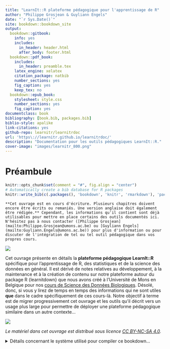 ```yaml
--- 
title: "LearnIt::R plateforme pédagogique pour l'apprentissage de R"
author: "Philippe Grosjean & Guyliann Engels"
date: "`r Sys.Date()`"
site: bookdown::bookdown_site
output:
  bookdown::gitbook:
    info: yes
    includes:
      in_header: header.html
      after_body: footer.html
  bookdown::pdf_book:
    includes:
      in_header: preamble.tex
    latex_engine: xelatex
    citation_package: natbib
    number_sections: yes
    fig_caption: yes
    keep_tex: no
  bookdown::epub_book:
    stylesheet: style.css
    number_sections: yes
    fig_caption: yes
documentclass: book
bibliography: [book.bib, packages.bib]
biblio-style: apalike
link-citations: yes
github-repo: learnitr/learnitrdoc
url: 'https\://learnitr.github.io/learnitrdoc/'
description: "Documentation pour les outils pédagogiques LearnIt::R."
cover-image: "images/learnitr_800.png"
---
```


# Préambule {-}

```r
knitr::opts_chunk$set(comment = "#", fig.align = "center")
# Automatically create a bib database for R packages
knitr::write_bib(c(.packages(), 'bookdown', 'knitr', 'rmarkdown'), 'packages.bib')
```

```block2

**Cet ouvrage est en cours d'écriture. Plusieurs chapitres doivent encore être écrits ou remaniés. Une version anglaise doit également être rédigée.** Cependant, les informations qu'il contient sont déjà utilisables pour mettre en place certains des outils documentés ici. N'hésitez pas à nous contacter ([Philippe Grosjean](mailto:Philippe.Grosjean@umons.ac.be) ou [Guyliann Engels](mailto:Guyliann.Engels@umons.ac.be)) pour plus d'information ou pour discuter de l'intégration de tel ou tel outil pédagogique dans vos propres cours.

```

![](images/learnitr_800.png)

Cet ouvrage présente en détails la **plateforme pédagogique LearnIt::R** spécifique pour l'apprentissage de R, des statistiques et de la science des données en général. Il est dérivé de notes relatives au développement, à la maintenance et à la création de contenu sur notre plateforme autour du package R {learnitdown} que nous avons créé à l'Université de Mons en Belgique pour nos [cours de Science des Données Biologiques](https://wp.sciviews.org). Désolé, donc, si vous y lirez de temps en temps des informations qui ne sont utiles **que** dans le cadre spécifiquement de ces cours-là. Notre objectif à terme est de migrer progressivement cet ouvrage et les outils qu'il décrit vers un usage plus large pour permettre de déployer une plateforme pédagogique similaire dans un autre contexte...

![](images/front-cover.png)

_Le matériel dans cet ouvrage est distribué sous licence [CC BY-NC-SA 4.0](https://creativecommons.org/licenses/by-nc-sa/4.0/deed.fr)._

<details>
<summary>Détails concernant le système utilisé pour compiler ce bookdown...</summary>

##### Information système {-}

```r
sessioninfo::session_info()
```

</details>
